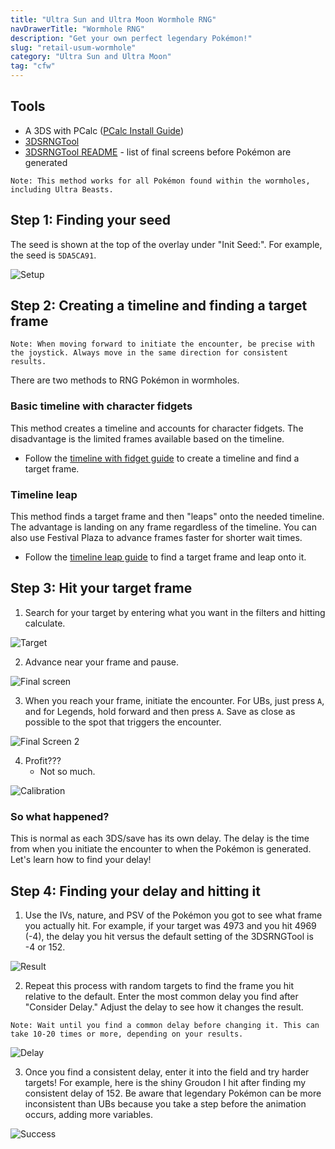 ```yaml
---
title: "Ultra Sun and Ultra Moon Wormhole RNG"
navDrawerTitle: "Wormhole RNG"
description: "Get your own perfect legendary Pokémon!"
slug: "retail-usum-wormhole"
category: "Ultra Sun and Ultra Moon"
tag: "cfw"
---
```


## Tools

- A 3DS with PCalc ([PCalc Install Guide](/misc-3ds-installing-pcalc))
- [3DSRNGTool](https://github.com/wwwwwwzx/3DSRNGTool/releases)
- [3DSRNGTool README](https://github.com/wwwwwwzx/3DSRNGTool/blob/master/README.md#final-screen) - list of final screens before Pokémon are generated

```
Note: This method works for all Pokémon found within the wormholes, including Ultra Beasts.
```

## Step 1: Finding your seed

The seed is shown at the top of the overlay under "Init Seed:". For example, the seed is `5DA5CA91`.

![Setup](/images/UltraSun-UltraMoon/Wormhole/Setup.png)

## Step 2: Creating a timeline and finding a target frame

```
Note: When moving forward to initiate the encounter, be precise with the joystick. Always move in the same direction for consistent results.
```

There are two methods to RNG Pokémon in wormholes.

### Basic timeline with character fidgets

This method creates a timeline and accounts for character fidgets. The disadvantage is the limited frames available based on the timeline.

- Follow the [timeline with fidget guide](/retail-usum-fidget) to create a timeline and find a target frame.

### Timeline leap

This method finds a target frame and then "leaps" onto the needed timeline. The advantage is landing on any frame regardless of the timeline. You can also use Festival Plaza to advance frames faster for shorter wait times.

- Follow the [timeline leap guide](/retail-usum-timeleap) to find a target frame and leap onto it.

## Step 3: Hit your target frame

1. Search for your target by entering what you want in the filters and hitting calculate.

![Target](/images/UltraSun-UltraMoon/Wormhole/Target.jpg)

2. Advance near your frame and pause.

![Final screen](/images/UltraSun-UltraMoon/Wormhole/Final-Screen.png)

3. When you reach your frame, initiate the encounter. For UBs, just press `A`, and for Legends, hold forward and then press `A`. Save as close as possible to the spot that triggers the encounter.

![Final Screen 2](/images/UltraSun-UltraMoon/Wormhole/Final-Screen-2.png)

4. Profit???
   - Not so much.

![Calibration](/images/UltraSun-UltraMoon/Wormhole/Calibration.png)

### So what happened?

This is normal as each 3DS/save has its own delay. The delay is the time from when you initiate the encounter to when the Pokémon is generated. Let's learn how to find your delay!

## Step 4: Finding your delay and hitting it

1. Use the IVs, nature, and PSV of the Pokémon you got to see what frame you actually hit. For example, if your target was 4973 and you hit 4969 (-4), the delay you hit versus the default setting of the 3DSRNGTool is -4 or 152.

![Result](/images/UltraSun-UltraMoon/Wormhole/Result.jpg)

2. Repeat this process with random targets to find the frame you hit relative to the default. Enter the most common delay you find after "Consider Delay." Adjust the delay to see how it changes the result.

```
Note: Wait until you find a common delay before changing it. This can take 10-20 times or more, depending on your results.
```

![Delay](/images/UltraSun-UltraMoon/Wormhole/Delay.jpg)

3. Once you find a consistent delay, enter it into the field and try harder targets! For example, here is the shiny Groudon I hit after finding my consistent delay of 152. Be aware that legendary Pokémon can be more inconsistent than UBs because you take a step before the animation occurs, adding more variables.

![Success](/images/UltraSun-UltraMoon/Wormhole/Success.png)
